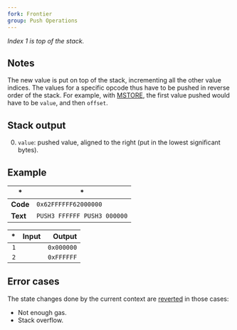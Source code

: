 ```yaml
---
fork: Frontier
group: Push Operations
---
```


*Index 1 is top of the stack.*

## Notes

The new value is put on top of the stack, incrementing all the other value indices. The values for a specific opcode thus have to be pushed in reverse order of the stack. For example, with [MSTORE](/#52), the first value pushed would have to be `value`, and then `offset`.

## Stack output

0. `value`: pushed value, aligned to the right (put in the lowest significant bytes).

## Example

| * | * |
|---|---|
| **Code** | `0x62FFFFFF62000000` |
| **Text** | `PUSH3 FFFFFF PUSH3 000000` |

| * | Input | Output |
|--:|------:|-------:|
| `1` | | `0x000000` |
| `2` | | `0xFFFFFF` |

## Error cases

The state changes done by the current context are [reverted](#FD) in those cases:
- Not enough gas.
- Stack overflow.
